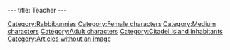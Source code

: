 ---
title: Teacher
---

{{Character|
Name=Teacher|
Image=DIVERS.jpg|
Race=[[Rabbibunny]]|
Gender=Female|
Size=Medium|
Age=Adult}}

{{Stub}}

[[Category:Rabbibunnies]]
[[Category:Female characters]]
[[Category:Medium characters]]
[[Category:Adult characters]]
[[Category:Citadel Island inhabitants]]
[[Category:Articles without an image]]